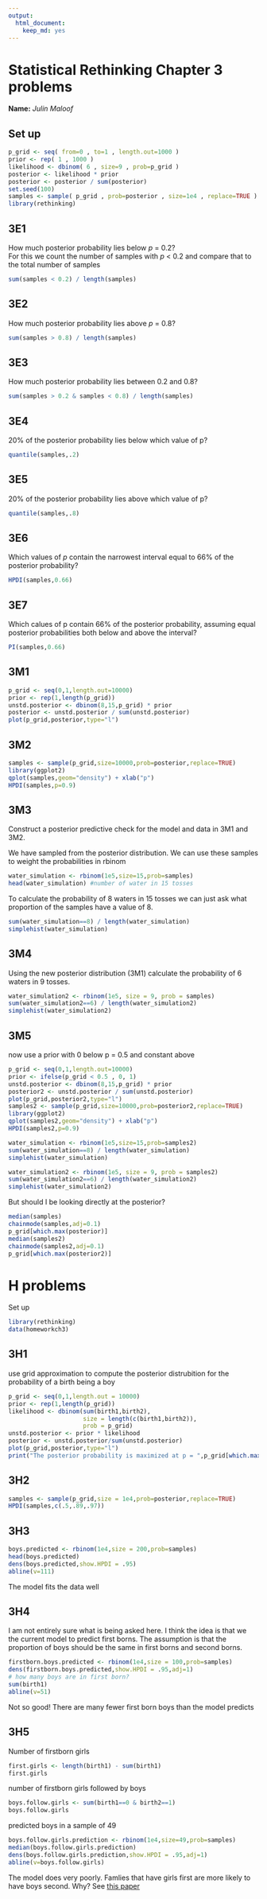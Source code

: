 ```yaml
---
output: 
  html_document: 
    keep_md: yes
---
```

# Statistical Rethinking Chapter 3 problems

__Name:__ _Julin Maloof_

## Set up

```r
p_grid <- seq( from=0 , to=1 , length.out=1000 )
prior <- rep( 1 , 1000 )
likelihood <- dbinom( 6 , size=9 , prob=p_grid )
posterior <- likelihood * prior
posterior <- posterior / sum(posterior)
set.seed(100)
samples <- sample( p_grid , prob=posterior , size=1e4 , replace=TRUE )
library(rethinking)
```

## 3E1
How much posterior probability lies below _p_ = 0.2?  
For this we count the number of samples with _p_ < 0.2 and compare that to the total number of samples
```r
sum(samples < 0.2) / length(samples)
```

## 3E2
How much posterior probability lies above _p_ = 0.8?
```r
sum(samples > 0.8) / length(samples)
```

## 3E3
How much posterior probability lies between 0.2 and 0.8?
```r
sum(samples > 0.2 & samples < 0.8) / length(samples)
```

## 3E4
20% of the posterior probability lies below which value of p?
```r
quantile(samples,.2)
```

## 3E5
20% of the posterior probability lies above which value of p?
```r
quantile(samples,.8)
```

## 3E6
Which values of _p_ contain the narrowest interval equal to 66% of the posterior probability?
```r
HPDI(samples,0.66)
```

## 3E7
Which calues of p contain 66% of the posterior probability, assuming equal posterior probabilities both below and above the interval?
```r
PI(samples,0.66)
```

## 3M1

```r
p_grid <- seq(0,1,length.out=10000)
prior <- rep(1,length(p_grid))
unstd.posterior <- dbinom(8,15,p_grid) * prior
posterior <- unstd.posterior / sum(unstd.posterior)
plot(p_grid,posterior,type="l")
```

## 3M2

```r
samples <- sample(p_grid,size=10000,prob=posterior,replace=TRUE)
library(ggplot2)
qplot(samples,geom="density") + xlab("p")
HPDI(samples,p=0.9)
```

## 3M3

Construct a posterior predictive check for the model and data in 3M1 and 3M2.

We have sampled from the posterior distribution.  We can use these samples to weight the probabilities in rbinom
```r
water_simulation <- rbinom(1e5,size=15,prob=samples)
head(water_simulation) #number of water in 15 tosses
```

To calculate the probability of 8 waters in 15 tosses we can just ask what proportion of the samples have a value of 8.

```r
sum(water_simulation==8) / length(water_simulation)
simplehist(water_simulation)
```

## 3M4

Using the new posterior distribution (3M1) calculate the probability of 6 waters in 9 tosses.

```r
water_simulation2 <- rbinom(1e5, size = 9, prob = samples)
sum(water_simulation2==6) / length(water_simulation2)
simplehist(water_simulation2)
```

## 3M5

now use a prior with 0 below p = 0.5 and constant above

```r
p_grid <- seq(0,1,length.out=10000)
prior <- ifelse(p_grid < 0.5 , 0, 1)
unstd.posterior <- dbinom(8,15,p_grid) * prior
posterior2 <- unstd.posterior / sum(unstd.posterior)
plot(p_grid,posterior2,type="l")
samples2 <- sample(p_grid,size=10000,prob=posterior2,replace=TRUE)
library(ggplot2)
qplot(samples2,geom="density") + xlab("p")
HPDI(samples2,p=0.9)
```

```r
water_simulation <- rbinom(1e5,size=15,prob=samples2)
sum(water_simulation==8) / length(water_simulation)
simplehist(water_simulation)
```

```r
water_simulation2 <- rbinom(1e5, size = 9, prob = samples2)
sum(water_simulation2==6) / length(water_simulation2)
simplehist(water_simulation2)
```

But should I be looking directly at the posterior?
```r
median(samples)
chainmode(samples,adj=0.1)
p_grid[which.max(posterior)]
median(samples2)
chainmode(samples2,adj=0.1)
p_grid[which.max(posterior2)]
```

# H problems

Set up
```r
library(rethinking)
data(homeworkch3)
```

## 3H1
use grid approximation to compute the posterior distrubition for the probability of a birth being a boy
```r
p_grid <- seq(0,1,length.out = 10000)
prior <- rep(1,length(p_grid))
likelihood <- dbinom(sum(birth1,birth2),
                     size = length(c(birth1,birth2)),
                     prob = p_grid)
unstd.posterior <- prior * likelihood
posterior <- unstd.posterior/sum(unstd.posterior)
plot(p_grid,posterior,type="l")
print("The posterior probability is maximized at p = ",p_grid[which.max(posterior)])
```

## 3H2

```r
samples <- sample(p_grid,size = 1e4,prob=posterior,replace=TRUE)
HPDI(samples,c(.5,.89,.97))
```

## 3H3

```r
boys.predicted <- rbinom(1e4,size = 200,prob=samples)
head(boys.predicted)
dens(boys.predicted,show.HPDI = .95)
abline(v=111)
```
The model fits the data well

## 3H4

I am not entirely sure what is being asked here.  I think the idea is that we the current model to predict first borns.  The assumption is that the proportion of boys should be the same in first borns and second borns.

```r
firstborn.boys.predicted <- rbinom(1e4,size = 100,prob=samples)
dens(firstborn.boys.predicted,show.HPDI = .95,adj=1)
# how many boys are in first born?
sum(birth1)
abline(v=51)
```
Not so good!  There are many fewer first born boys than the model predicts

## 3H5

Number of firstborn girls
```r
first.girls <- length(birth1) - sum(birth1)
first.girls
```

number of firstborn girls followed by boys
```r
boys.follow.girls <- sum(birth1==0 & birth2==1)
boys.follow.girls
```

predicted boys in a sample of 49

```r
boys.follow.girls.prediction <- rbinom(1e4,size=49,prob=samples)
median(boys.follow.girls.prediction)
dens(boys.follow.girls.prediction,show.HPDI = .95,adj=1)
abline(v=boys.follow.girls)
```
The model does very poorly.  Famlies that have girls first are more likely to have boys second.  Why?  See [this paper](http://www.bmj.com/content/338/bmj.b1211)
